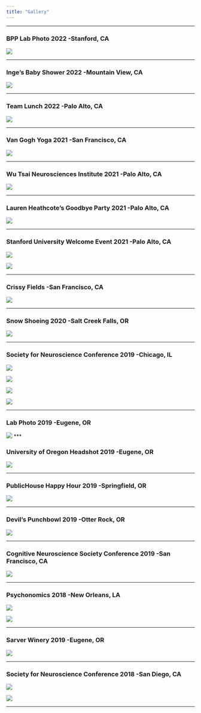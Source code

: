 ```yaml
---
title: "Gallery"
---
```

 ***

### BPP Lab Photo 2022 -Stanford, CA

![](imgs/23.jpg)

***

### Inge's Baby Shower 2022 -Mountain View, CA

![](imgs/25.jpeg)

***

### Team Lunch 2022 -Palo Alto, CA

![](imgs/26.jpeg)

***

### Van Gogh Yoga 2021 -San Francisco, CA

![](imgs/24.jpeg)

***

### Wu Tsai Neurosciences Institute 2021 -Palo Alto, CA

![](imgs/22.jpeg)

***

### Lauren Heathcote's Goodbye Party 2021 -Palo Alto, CA

![](imgs/21.jpg)

***

### Stanford University Welcome Event 2021 -Palo Alto, CA

![](imgs/19.jpg)

![](imgs/20.jpeg)

***


### Crissy Fields -San Francisco, CA

![](imgs/18a.jpeg)

***


### Snow Shoeing 2020 -Salt Creek Falls, OR

![](imgs/18.jpg)

***

### Society for Neuroscience Conference 2019 -Chicago, IL

![](imgs/17.jpg)

![](imgs/11.jpg)

![](imgs/13.jpg)

![](imgs/14.jpg)

*** 

### Lab Photo 2019 -Eugene, OR

![](imgs/10.jpg)
*** 

### University of Oregon Headshot 2019 -Eugene, OR

![](imgs/1.jpg)


***

### PublicHouse Happy Hour 2019 -Springfield, OR

![](imgs/97.jpeg)

***

### Devil's Punchbowl 2019 -Otter Rock, OR

![](imgs/98.jpeg)

***

### Cognitive Neuroscience Society Conference 2019 -San Francisco, CA

![](imgs/2.jpg)

***

### Psychonomics 2018 -New Orleans, LA

![](imgs/4.jpeg)

![](imgs/7.jpeg)

***

### Sarver Winery 2019 -Eugene, OR

![](imgs/99.jpeg)

***

### Society for Neuroscience Conference 2018 -San Diego, CA

![](imgs/5.jpeg)

![](imgs/6.jpeg)

***

